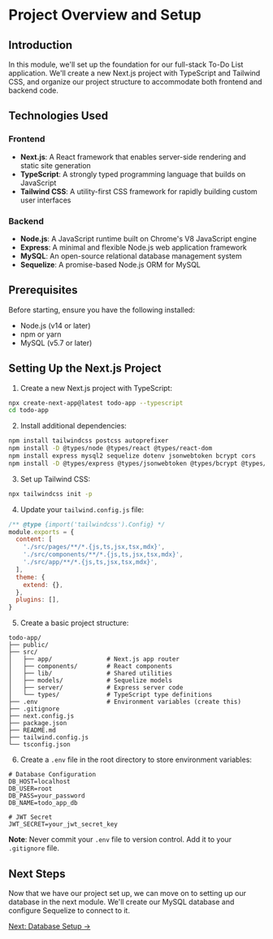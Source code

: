 # Project Overview and Setup

## Introduction

In this module, we'll set up the foundation for our full-stack To-Do List application. We'll create a new Next.js project with TypeScript and Tailwind CSS, and organize our project structure to accommodate both frontend and backend code.

## Technologies Used

### Frontend
- **Next.js**: A React framework that enables server-side rendering and static site generation
- **TypeScript**: A strongly typed programming language that builds on JavaScript
- **Tailwind CSS**: A utility-first CSS framework for rapidly building custom user interfaces

### Backend
- **Node.js**: A JavaScript runtime built on Chrome's V8 JavaScript engine
- **Express**: A minimal and flexible Node.js web application framework
- **MySQL**: An open-source relational database management system
- **Sequelize**: A promise-based Node.js ORM for MySQL

## Prerequisites

Before starting, ensure you have the following installed:
- Node.js (v14 or later)
- npm or yarn
- MySQL (v5.7 or later)

## Setting Up the Next.js Project

1. Create a new Next.js project with TypeScript:

```bash
npx create-next-app@latest todo-app --typescript
cd todo-app
```

2. Install additional dependencies:

```bash
npm install tailwindcss postcss autoprefixer
npm install -D @types/node @types/react @types/react-dom
npm install express mysql2 sequelize dotenv jsonwebtoken bcrypt cors
npm install -D @types/express @types/jsonwebtoken @types/bcrypt @types/cors
```

3. Set up Tailwind CSS:

```bash
npx tailwindcss init -p
```

4. Update your `tailwind.config.js` file:

```javascript
/** @type {import('tailwindcss').Config} */
module.exports = {
  content: [
    './src/pages/**/*.{js,ts,jsx,tsx,mdx}',
    './src/components/**/*.{js,ts,jsx,tsx,mdx}',
    './src/app/**/*.{js,ts,jsx,tsx,mdx}',
  ],
  theme: {
    extend: {},
  },
  plugins: [],
}
```

5. Create a basic project structure:

```
todo-app/
├── public/
├── src/
│   ├── app/               # Next.js app router
│   ├── components/        # React components
│   ├── lib/               # Shared utilities
│   ├── models/            # Sequelize models
│   ├── server/            # Express server code
│   └── types/             # TypeScript type definitions
├── .env                   # Environment variables (create this)
├── .gitignore
├── next.config.js
├── package.json
├── README.md
├── tailwind.config.js
└── tsconfig.json
```

6. Create a `.env` file in the root directory to store environment variables:

```
# Database Configuration
DB_HOST=localhost
DB_USER=root
DB_PASS=your_password
DB_NAME=todo_app_db

# JWT Secret
JWT_SECRET=your_jwt_secret_key
```

**Note**: Never commit your `.env` file to version control. Add it to your `.gitignore` file.

## Next Steps

Now that we have our project set up, we can move on to setting up our database in the next module. We'll create our MySQL database and configure Sequelize to connect to it.

[Next: Database Setup →](/proj-to-do-list-app/02-database-setup)
